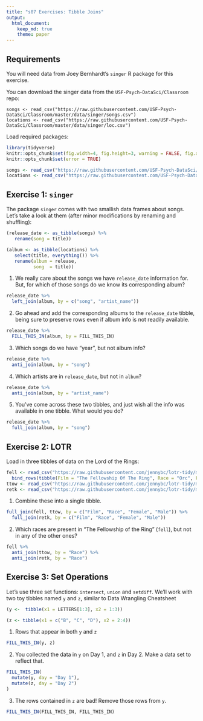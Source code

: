 ```yaml
---
title: "s07 Exercises: Tibble Joins"
output: 
  html_document:
    keep_md: true
    theme: paper
---
```


## Requirements

You will need data from Joey Bernhardt's `singer` R package for this exercise. 

You can download the singer data from the `USF-Psych-DataSci/Classroom` repo:

```
songs <- read_csv("https://raw.githubusercontent.com/USF-Psych-DataSci/Classroom/master/data/singer/songs.csv")
locations <- read_csv("https://raw.githubusercontent.com/USF-Psych-DataSci/Classroom/master/data/singer/loc.csv")
```

Load required packages:

```r
library(tidyverse)
knitr::opts_chunk$set(fig.width=4, fig.height=3, warning = FALSE, fig.align = "center")
knitr::opts_chunk$set(error = TRUE)
```

```r
songs <- read_csv("https://raw.githubusercontent.com/USF-Psych-DataSci/Classroom/master/data/singer/songs.csv")
locations <- read_csv("https://raw.githubusercontent.com/USF-Psych-DataSci/Classroom/master/data/singer/loc.csv")
```


## Exercise 1: `singer`

The package `singer` comes with two smallish data frames about songs. 
Let's take a look at them (after minor modifications by renaming and shuffling):

```r
(release_date <- as_tibble(songs) %>% 
   rename(song = title))
```

```r
(album <- as_tibble(locations) %>% 
   select(title, everything()) %>% 
   rename(album = release,
          song  = title))
```


1. We really care about the songs we have `release_date` information for. 
   But, for which of those songs do we know its corresponding album?

```r
release_date %>% 
  left_join(album, by = c("song", "artist_name"))
```

2. Go ahead and add the corresponding albums to the `release_date` tibble, being sure to 
   preserve rows even if album info is not readily available.

```r
release_date %>% 
  FILL_THIS_IN(album, by = FILL_THIS_IN)
```

3. Which songs do we have "year", but not album info?

```r
release_date %>% 
  anti_join(album, by = "song")
```

4. Which artists are in `release_date`, but not in `album`?

```r
release_date %>% 
  anti_join(album, by = "artist_name")
```


5. You've come across these two tibbles, and just wish all the info was 
   available in one tibble. What would you do?

```r
release_date %>% 
  full_join(album, by = "song")
```


## Exercise 2: LOTR

Load in three tibbles of data on the Lord of the Rings:

```r
fell <- read_csv("https://raw.githubusercontent.com/jennybc/lotr-tidy/master/data/The_Fellowship_Of_The_Ring.csv") %>% 
  bind_rows(tibble(Film = "The Fellowship Of The Ring", Race = "Orc", Female = 0, Male = 112))
ttow <- read_csv("https://raw.githubusercontent.com/jennybc/lotr-tidy/master/data/The_Two_Towers.csv")
retk <- read_csv("https://raw.githubusercontent.com/jennybc/lotr-tidy/master/data/The_Return_Of_The_King.csv")
```

1. Combine these into a single tibble.

```r
full_join(fell, ttow, by = c("Film", "Race", "Female", "Male")) %>%
  full_join(retk, by = c("Film", "Race", "Female", "Male"))
```

2. Which races are present in "The Fellowship of the Ring" (`fell`), but not in 
   any of the other ones?

```r
fell %>% 
  anti_join(ttow, by = "Race") %>% 
  anti_join(retk, by = "Race")
```


## Exercise 3: Set Operations

Let's use three set functions: `intersect`, `union` and `setdiff`. We'll work 
with two toy tibbles named `y` and `z`, similar to Data Wrangling Cheatsheet

```r
(y <-  tibble(x1 = LETTERS[1:3], x2 = 1:3))
```

```r
(z <- tibble(x1 = c("B", "C", "D"), x2 = 2:4))
```

1. Rows that appear in both `y` and `z`

```r
FILL_THIS_IN(y, z)
```

2. You collected the data in `y` on Day 1, and `z` in Day 2. 
   Make a data set to reflect that.

```r
FILL_THIS_IN(
  mutate(y, day = "Day 1"),
  mutate(z, day = "Day 2")
)
```

3. The rows contained in `z` are bad! Remove those rows from `y`.

```r
FILL_THIS_IN(FILL_THIS_IN, FILL_THIS_IN)
```
